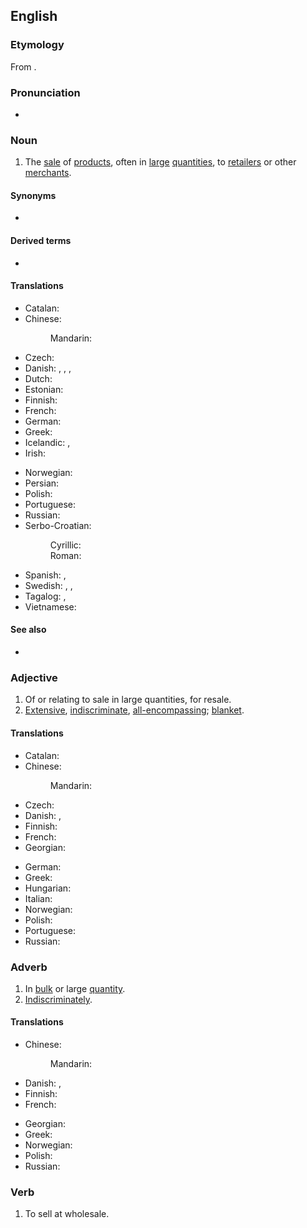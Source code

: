 ==English==
{{wikipedia}}

===Etymology===
From {{compound|en|whole|sale}}.

===Pronunciation===
* {{audio|en-us-wholesale.ogg|Audio (US)|lang=en}}

===Noun===
{{en-noun|~}}

# {{lb|en|business}} The [[sale]] of [[product]]s, often in [[large]] [[quantities]], to [[retailer]]s or other [[merchant]]s.

====Synonyms====
* {{l|en|bulk supply}}

====Derived terms====
* {{l|en|wholesaler}}

====Translations====
{{trans-top|sale of products, often in large quantities, to retailers or other merchants}}
* Catalan: {{t+|ca|a l'engròs}}
* Chinese:
*: Mandarin: {{t-needed|cmn}}
* Czech: {{t|cs|velkoobchod|m}}
* Danish: {{t|da|engroshandel|c}}, {{t|da|en groshandel|c}}, {{t|da|engrosvirksomhed|c}}, {{t|da|en grosvirksomhed|c}}
* Dutch: {{t+|nl|groothandel|m}}
* Estonian: {{t|et|hulgimüük}}
* Finnish: {{t+|fi|tukkukauppa}}
* French: {{t|fr|vente en gros|f}}
* German: {{t+|de|Großhandel|m}}
* Greek: {{t+|el|χονδρική|sc=Grek}}
* Icelandic: {{t+|is|heildsala|f}}, {{t|is|heildverslun|f}}
* Irish: {{t|ga|mórdhíol|m}}
{{trans-mid}}
* Norwegian: {{t|no|engroshandel|m}}
* Persian: {{t|fa|عمده‌فروشی|tr='omde-foruši|sc=fa-Arab}}
* Polish: {{t+|pl|hurt|m}}
* Portuguese: {{t+|pt|atacado|m}}
* Russian: {{t|ru|оптовая торговля|tr=optóvaja torgóvl'a|f}}
* Serbo-Croatian:
*: Cyrillic: {{t|sh|велепродаја|f}}
*: Roman: {{t+|sh|veleprodaja|f}}
* Spanish: {{t|es|venta al por mayor|f}}, {{t+|es|mayoreo|m}}
* Swedish: {{t|sv|partihandel|c}}, {{t|sv|grossistverksamhet|c}}, {{t+|sv|grosshandel|c}}
* Tagalog: {{t|tl|pakyaw}}, {{t|tl|pamamakyaw}}
* Vietnamese: {{t-needed|vi}}
{{trans-bottom}}

====See also====
* {{l|en|retail}}

===Adjective===
{{en-adj}}

# Of or relating to sale in large quantities, for resale.
# [[extensive|Extensive]], [[indiscriminate]], [[all-encompassing]]; [[blanket]].
#: {{ux|en|The bombing resulted in '''wholesale''' destruction.}}

====Translations====
{{trans-top|of or relating to sale in bulk or large quantity}}
* Catalan: {{t+|ca|a l'engròs}}
* Chinese:
*: Mandarin: {{t-needed|cmn}}
* Czech: {{t|cs|velkoobchodní}}
* Danish: {{t|da|engros}}, {{t|da|en gros}}
* Finnish: {{t+|fi|tukku|alt=tukku-}}
* French: {{t|fr|de gros}}
* Georgian: {{t|ka|საბითუმო|sc=Geor}}
{{trans-mid}}
* German: {{t+|de|Großhandel|alt=Großhandels-}}
* Greek: {{t+|el|χονδρικός|sc=Grek}}
* Hungarian: {{t+|hu|nagybani}}
* Italian: {{t|it|all'ingrosso}}
* Norwegian: {{t|no|en gros|p}}
* Polish: {{t|pl|hurtowy|m}}
* Portuguese: {{t+|pt|atacado}}
* Russian: {{t+|ru|опто́вый}}
{{trans-bottom}}

===Adverb===
{{en-adv}}

# In [[bulk]] or large [[quantity]].
# [[indiscriminately|Indiscriminately]].

====Translations====
{{trans-top|in bulk or large quantity}}
* Chinese:
*: Mandarin: {{t-needed|cmn}}
* Danish: {{t|da|engros}}, {{t|da|en gros}}
* Finnish: {{t|fi|tukuttain}}
* French: {{t+|fr|en gros}}
{{trans-mid}}
* Georgian: {{t|ka|ბითუმად|sc=Geor}}
* Greek: {{t+|el|χονδρικά|sc=Grek}}
* Norwegian: {{t|no|en gros|p}}
* Polish: {{t|pl|hurtowo}}
* Russian: {{t+|ru|о́птом}}
{{trans-bottom}}

===Verb===
{{en-verb|wholesal}}

# To sell at wholesale.
{{rfquote|lang=en}}